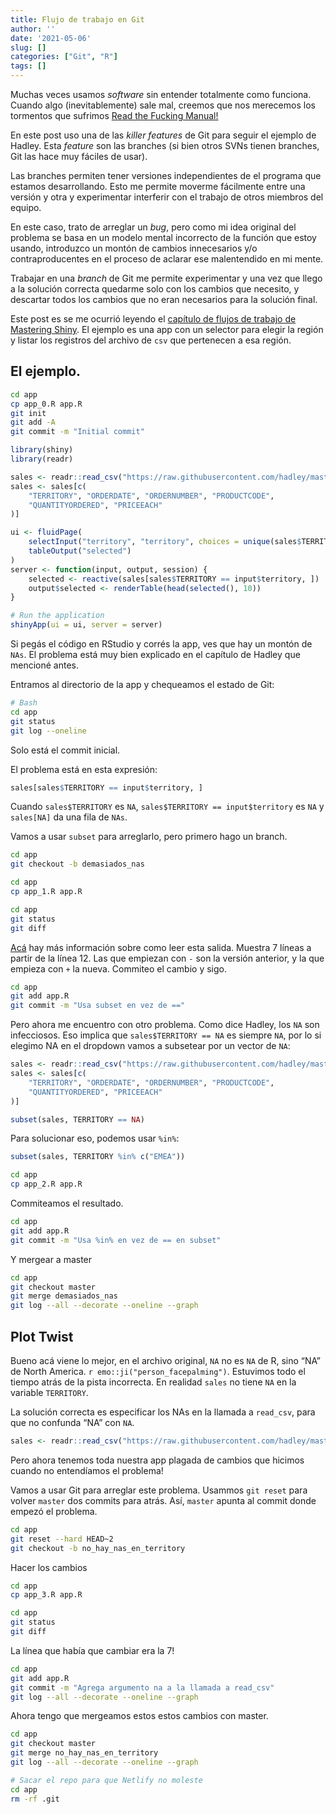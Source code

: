 ```yaml
---
title: Flujo de trabajo en Git
author: ''
date: '2021-05-06'
slug: []
categories: ["Git", "R"]
tags: []
---
```



Muchas veces usamos _software_ sin entender totalmente como funciona. Cuando algo (inevitablemente) sale mal, creemos que nos merecemos los tormentos que sufrimos [Read the Fucking Manual!](https://es.wikipedia.org/wiki/RTFM)

En este post uso una de las _killer features_ de Git para seguir el ejemplo de Hadley. Esta _feature_ son las branches (si bien otros SVNs tienen branches, Git las hace muy fáciles de usar).

Las branches permiten tener versiones independientes de el programa que estamos desarrollando. Esto me permite moverme fácilmente entre una versión y otra y experimentar interferir con el trabajo de otros miembros del equipo.

En este caso, trato de arreglar un _bug_, pero como mi idea original del problema se basa en un modelo mental incorrecto de la función que estoy usando, introduzco un montón de cambios innecesarios y/o contraproducentes en el proceso de aclarar ese malentendido en mi mente.

Trabajar en una _branch_ de Git me permite experimentar y una vez que llego a la solución correcta quedarme solo con los cambios que necesito, y descartar todos los cambios que no eran necesarios para la solución final. 

Este post es se me ocurrió leyendo el [capítulo de flujos de trabajo de Mastering Shiny](https://mastering-shiny.org/action-workflow.html#case-study). El ejemplo es una app con un selector para elegir la región y listar los registros del archivo de `csv` que pertenecen a esa región.



## El ejemplo.


```bash
cd app
cp app_0.R app.R
git init
git add -A
git commit -m "Initial commit"

```


```r
library(shiny)
library(readr)

sales <- readr::read_csv("https://raw.githubusercontent.com/hadley/mastering-shiny/master/sales-dashboard/sales_data_sample.csv")
sales <- sales[c(
    "TERRITORY", "ORDERDATE", "ORDERNUMBER", "PRODUCTCODE",
    "QUANTITYORDERED", "PRICEEACH"
)]

ui <- fluidPage(
    selectInput("territory", "territory", choices = unique(sales$TERRITORY)),
    tableOutput("selected")
)
server <- function(input, output, session) {
    selected <- reactive(sales[sales$TERRITORY == input$territory, ])
    output$selected <- renderTable(head(selected(), 10))
}

# Run the application 
shinyApp(ui = ui, server = server)
```

Si pegás el código en RStudio y corrés la app, ves que hay un montón de `NAs`. El problema está muy bien explicado en el capítulo de Hadley que mencioné antes. 

Entramos al directorio de la app y chequeamos el estado de Git:
```bash
# Bash
cd app
git status
git log --oneline
```
Solo está el commit inicial. 

El problema está en esta expresión:

```r
sales[sales$TERRITORY == input$territory, ]
```

Cuando `sales$TERRITORY` es `NA`, `sales$TERRITORY == input$territory` es `NA` y `sales[NA]` da una fila de `NAs`.

Vamos a usar `subset` para arreglarlo, pero primero hago un branch.
```bash
cd app
git checkout -b demasiados_nas

```


```bash
cd app
cp app_1.R app.R
```

<!-- Miro GIT -->
```bash
cd app
git status
git diff

```

[Acá](https://www.atlassian.com/git/tutorials/saving-changes/git-diff) hay más información sobre como leer esta salida. Muestra 7 líneas a partir de la línea 12. Las que empiezan con `-` son la versión anterior, y la que empieza con `+` la nueva. Commiteo el cambio y sigo.



```bash
cd app
git add app.R
git commit -m "Usa subset en vez de =="
```
Pero ahora me encuentro con otro problema. Como dice Hadley, los `NA` son infecciosos. Eso implica que `sales$TERRITORY == NA` es siempre `NA`, por lo si elegimo NA en el dropdown vamos a subsetear por un vector de `NA`:

```r
sales <- readr::read_csv("https://raw.githubusercontent.com/hadley/mastering-shiny/master/sales-dashboard/sales_data_sample.csv")
sales <- sales[c(
    "TERRITORY", "ORDERDATE", "ORDERNUMBER", "PRODUCTCODE",
    "QUANTITYORDERED", "PRICEEACH"
)]
```


```r
subset(sales, TERRITORY == NA)
```

Para solucionar eso, podemos usar `%in%`:

```r
subset(sales, TERRITORY %in% c("EMEA"))
```

```bash
cd app 
cp app_2.R app.R

```

Commiteamos el resultado.
```bash
cd app
git add app.R
git commit -m "Usa %in% en vez de == en subset"
```

Y mergear a master
```bash
cd app
git checkout master
git merge demasiados_nas
git log --all --decorate --oneline --graph

```

## Plot Twist

Bueno acá viene lo mejor, en el archivo original,  `NA` no es `NA` de R, sino "NA" de North America. `r emo::ji("person_facepalming")`. Estuvimos todo el tiempo atrás de la pista incorrecta. En realidad `sales` no tiene `NA` en la variable `TERRITORY`.

La solución correcta es especificar los NAs en la llamada a `read_csv`, para que no confunda "NA" con `NA`.

```r
sales <- readr::read_csv("https://raw.githubusercontent.com/hadley/mastering-shiny/master/sales-dashboard/sales_data_sample.csv", na = "")

```

Pero ahora tenemos toda nuestra app plagada de cambios que hicimos cuando no entendíamos el problema! 

Vamos a usar Git para arreglar este problema. Usammos `git reset` para volver `master` dos commits para atrás. Así, `master` apunta al commit donde empezó el problema.
```bash
cd app
git reset --hard HEAD~2
git checkout -b no_hay_nas_en_territory

```

Hacer los cambios
```bash
cd app
cp app_3.R app.R
```

```bash
cd app
git status
git diff
```

La línea que había que cambiar era la 7!
```bash
cd app
git add app.R
git commit -m "Agrega argumento na a la llamada a read_csv"
git log --all --decorate --oneline --graph

```

Ahora tengo que mergeamos estos estos cambios con master. 

```bash
cd app
git checkout master
git merge no_hay_nas_en_territory
git log --all --decorate --oneline --graph

```


```bash
# Sacar el repo para que Netlify no moleste
cd app
rm -rf .git
```

